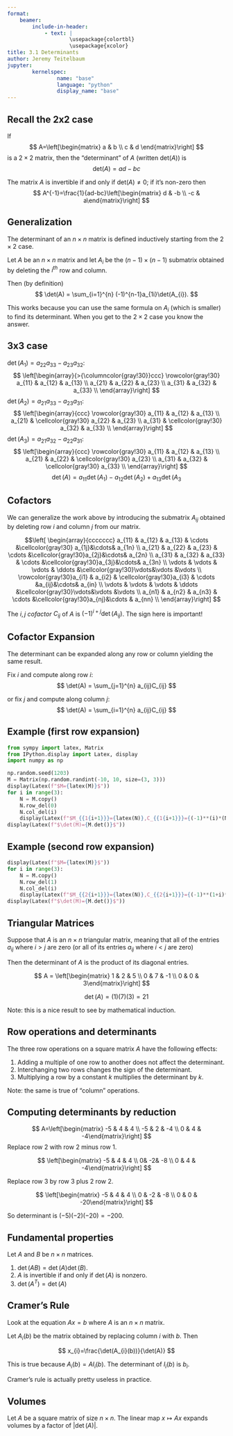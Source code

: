```yaml
---
format: 
    beamer:
        include-in-header:
            - text: |
                    \usepackage{colortbl}
                    \usepackage{xcolor}
title: 3.1 Determinants
author: Jeremy Teitelbaum
jupyter:
        kernelspec:
                name: "base"
                language: "python"
                display_name: "base"
---
```


## Recall the 2x2 case


If 
$$
A=\left[\begin{matrix} a & b \\ c & d \end{matrix}\right]
$$
is a $2\times 2$ matrix, then the "determinant" of $A$
(written $\mathrm{det}(A)$) is
$$
\mathrm{det}(A)=ad-bc 
$$

The matrix $A$ is invertible if and only if $\mathrm{det}(A)\not=0$; if it's non-zero then 
$$
A^{-1}=\frac{1}{ad-bc}\left[\begin{matrix} d & -b \\ -c & a\end{matrix}\right]
$$

## Generalization

The determinant of an $n\times n$ matrix is defined inductively starting from the $2\times 2$ case.

Let $A$ be an $n\times n$ matrix and let $A_{i}$ be the
$(n-1)\times (n-1)$ submatrix obtained by deleting the $i^{th}$ row and column.

Then (by definition)
$$
\det(A) = \sum_{i=1}^{n} (-1)^{n-1}a_{1i}\det(A_{i}).
$$

This works because you can use the same formula on $A_{i}$ (which is smaller) to find its determinant.  When you get to the $2\times 2$ case you know the answer. 

## 3x3 case

$\det(A_{1})=a_{22}a_{33}-a_{23}a_{32}$:
$$
\left[\begin{array}{>{\columncolor{gray!30}}ccc}
\rowcolor{gray!30} a_{11} & a_{12} & a_{13} \\
a_{21} & a_{22} & a_{23} \\
a_{31} & a_{32} & a_{33} \\
\end{array}\right]
$$
$\det(A_{2})=a_{21}a_{33}-a_{23}a_{31}$:
$$
\left[\begin{array}{ccc}
\rowcolor{gray!30} a_{11} & a_{12} & a_{13} \\
a_{21} & \cellcolor{gray!30} a_{22} & a_{23} \\
a_{31} & \cellcolor{gray!30} a_{32} & a_{33} \\
\end{array}\right]
$$
$\det(A_{3})=a_{21}a_{32}-a_{22}a_{31}$:
$$
\left[\begin{array}{ccc}
\rowcolor{gray!30} a_{11} & a_{12} & a_{13} \\
a_{21} & a_{22} & \cellcolor{gray!30} a_{23} \\
a_{31} & a_{32} & \cellcolor{gray!30} a_{33} \\
\end{array}\right]
$$
$$
\det(A)=a_{11}\det(A_{1})-a_{12}\det(A_{2})+a_{13}\det(A_{3}
$$

## Cofactors

We can generalize the work above by introducing the submatrix $A_{ij}$ obtained by deleting row $i$ and column $j$ from our matrix.

$$\left[
\begin{array}{ccccccc}
 a_{11} & a_{12} & a_{13} & \cdots &\cellcolor{gray!30} a_{1j}&\cdots& a_{1n} \\
 a_{21} & a_{22} & a_{23} & \cdots &\cellcolor{gray!30}a_{2j}&\cdots& a_{2n} \\
 a_{31} &  a_{32} & a_{33} & \cdots &\cellcolor{gray!30}a_{3j}&\cdots& a_{3n} \\
\vdots & \vdots & \vdots & \ddots &\cellcolor{gray!30}\vdots&\vdots &\vdots \\
 \rowcolor{gray!30}a_{i1} &  a_{i2} & \cellcolor{gray!30}a_{i3} & \cdots &a_{ij}&\cdots& a_{in} \\
\vdots & \vdots & \vdots & \ddots &\cellcolor{gray!30}\vdots&\vdots &\vdots \\
 a_{n1} &  a_{n2} & a_{n3} & \cdots &\cellcolor{gray!30}a_{nj}&\cdots & a_{nn} \\
\end{array}\right]
$$

The $i,j$ *cofactor* $C_{ij}$ of $A$ is $(-1)^{i+j}\det(A_{ij})$.  The sign here is important!

## Cofactor Expansion

The determinant can be expanded along any row or column yielding the same result.

Fix $i$ and compute along row $i$:
$$
\det(A) = \sum_{j=1}^{n} a_{ij}C_{ij} 
$$

or fix $j$ and compute along column $j$:
$$
\det(A) = \sum_{i=1}^{n} a_{ij}C_{ij}
$$

## Example (first row expansion)

```python
from sympy import latex, Matrix
from IPython.display import Latex, display
import numpy as np

np.random.seed(1203)
M = Matrix(np.random.randint(-10, 10, size=(3, 3)))
display(Latex(f"$M={latex(M)}$"))
for i in range(3):
    N = M.copy()
    N.row_del(0)
    N.col_del(i)
    display(Latex(f"$M_{{1{i+1}}}={latex(N)},C_{{1{i+1}}}={(-1)**(i)*(N.det())}$"))
display(Latex(f"$\det(M)={M.det()}$"))
```

## Example (second row expansion)

```python
display(Latex(f"$M={latex(M)}$"))
for i in range(3):
    N = M.copy()
    N.row_del(1)
    N.col_del(i)
    display(Latex(f"$M_{{2{i+1}}}={latex(N)},C_{{2{i+1}}}={(-1)**(1+i)*(N.det())}$"))
display(Latex(f"$\det(M)={M.det()}$"))
```



## Triangular Matrices

Suppose that $A$ is an $n\times n$ triangular matrix, meaning that all of the entries $a_{ij}$ where $i>j$
are zero (or all of its entries $a_{ij}$ where $i<j$ are zero)

Then the determinant of $A$ is the product of its diagonal entries.

$$
A = \left[\begin{matrix} 1 & 2 & 5 \\ 0 & 7 & -1 \\ 0 & 0 & 3\end{matrix}\right]
$$

$$\det(A)=(1)(7)(3) = 21$$

Note: this is a nice result to see by mathematical induction.

## Row operations and determinants

The three row operations on a square matrix $A$ have the following effects:

1.  Adding a multiple of one row to another does not affect the determinant.
2.  Interchanging two rows changes the sign of the determinant.
3.  Multiplying a row by a constant $k$ multiplies the determinant by $k$. 

Note: the same is true of "column" operations.

## Computing determinants by reduction

$$
A=\left[\begin{matrix} -5 & 4 & 4 \\ -5 & 2 & -4 \\ 0 & 4 & -4\end{matrix}\right]
$$
Replace row 2 with row 2 minus row 1. 

$$
\left[\begin{matrix} -5 & 4 & 4 \\ 0& -2& -8 \\ 0 & 4 & -4\end{matrix}\right]
$$

Replace row 3 by row 3 plus 2 row 2.

$$
\left[\begin{matrix} -5 & 4 & 4 \\ 0 & -2 & -8 \\ 0 & 0 & -20\end{matrix}\right]
$$

So determinant is $(-5)(-2)(-20)=-200$.

## Fundamental properties

Let $A$ and $B$ be  $n\times n$ matrices. 

1.  $\det(AB)=\det(A)\det(B)$.
2.  $A$ is invertible if and only if $\det(A)$ is nonzero.
3.  $\det(A^{T})=\det(A)$


## Cramer's Rule

Look at the equation $Ax=b$ where $A$ is an $n\times n$ matrix. 

Let $A_{i}(b)$ be the matrix obtained by replacing column $i$ with $b$.
Then

$$
x_{i}=\frac{\det(A_{i}(b))}{\det(A)}
$$

This is true because $A_{i}(b)=AI_{i}(b)$.  The determinant of $I_{i}(b)$ is $b_{i}$.

Cramer's rule is actually pretty useless in practice.

## Volumes

Let $A$ be a square matrix of size $n\times n$.  The linear map $x\mapsto Ax$ expands volumes
by a factor of $|\det(A)|$. 




